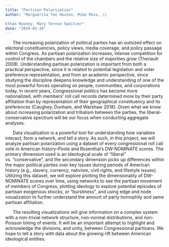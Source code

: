 ```yaml
---
title: "Partisan Polarization"
author: "Marguerita Ten Houten, Mike Moss, \\

Ethan Rooney, Mary Terese Sweitzer"
date: "2019-02-26"
---
```

\pagenumbering{gobble}

&nbsp;&nbsp;&nbsp;&nbsp;&nbsp;&nbsp;The increasing polarization of political parties has an outsized effect on electoral constituencies, policy views, media coverage, and policy passage within Congress. As partisan polarization increases, intense competition for control of the chambers and the relative size of majorities grow (Theriault 2008). Understanding partisan polarization is important from both a practical perspective, since it is related to potential legislation and voter preference representation, and from an academic perspective, since studying the discipline deepens knowledge and understanding of one of the most powerful forces operating on people, communities, and corporations today. In recent years, Congressional politics has become more nationalized, with members’ roll call records determined more by their party affiliation than by representation of their geographical constituency and its preferences (Caughey, Dunham, and Warshaw 2018). Given what we know about increasing polarization and tribalism between the parties, the liberal-conservative spectrum will be our focus when conducting aggregate analyses. 

&nbsp;&nbsp;&nbsp;&nbsp;&nbsp;&nbsp;Data visualization is a powerful tool for understanding how variables interact, form a network, and tell a story.  As such, in this project, we will analyze partisan polarization using a dataset of every congressional roll call vote in American history--Poole and Rosenthal’s DW-NOMINATE scores. The primary dimension used is an ideological scale of “liberal” vs. “conservative”, and the secondary dimension picks up differences within the major political parties over key issues during periods of American history (e.g., slavery, currency, nativism, civil rights, and lifestyle issues). Utilizing this dataset, we will explore plotting the dimensionality of DW-NOMINATE scores over time, using networks to see the partisan movement of members of Congress, plotting ideology to explore potential episodes of partisan exogenous shocks, or “burstiness”, and using edge and node visualization to further understand the amount of party homophily and same partisan affiliation. 

&nbsp;&nbsp;&nbsp;&nbsp;&nbsp;&nbsp;The resulting visualizations will give information on a complex system with a non-trivial network structure, non-normal distributions, and non-Poisson timing of events. It will be an important attempt to highlight and acknowledge the divisions, and unity, between Congressional partisans. We hope to tell a story with data about the growing rift between American ideological entities.

